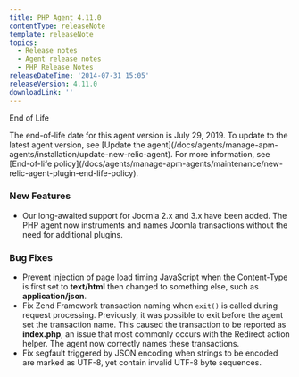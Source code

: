 ```yaml
---
title: PHP Agent 4.11.0
contentType: releaseNote
template: releaseNote
topics:
  - Release notes
  - Agent release notes
  - PHP Release Notes
releaseDateTime: '2014-07-31 15:05'
releaseVersion: 4.11.0
downloadLink: ''
---
```


End of Life

<Callout variant="important">
  The end-of-life date for this agent version is July 29, 2019. To update to the latest agent version, see [Update the agent](/docs/agents/manage-apm-agents/installation/update-new-relic-agent). For more information, see [End-of-life policy](/docs/agents/manage-apm-agents/maintenance/new-relic-agent-plugin-end-life-policy).
</Callout>

### New Features

* Our long-awaited support for Joomla 2.x and 3.x have been added. The PHP agent now instruments and names Joomla transactions without the need for additional plugins.

### Bug Fixes

* Prevent injection of page load timing JavaScript when the Content-Type is first set to **text/html** then changed to something else, such as **application/json**.
* Fix Zend Framework transaction naming when `exit()` is called during request processing. Previously, it was possible to exit before the agent set the transaction name. This caused the transaction to be reported as **index.php**, an issue that most commonly occurs with the Redirect action helper. The agent now correctly names these transactions.
* Fix segfault triggered by JSON encoding when strings to be encoded are marked as UTF-8, yet contain invalid UTF-8 byte sequences.

